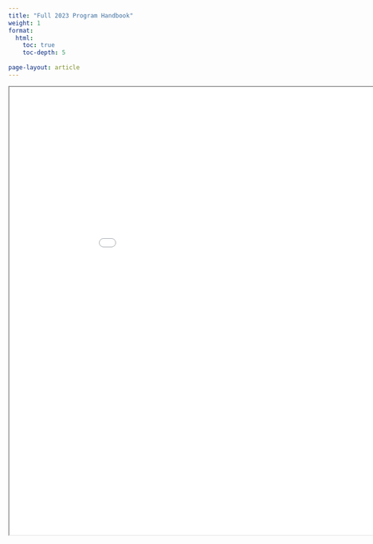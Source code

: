 ```yaml
---
title: "Full 2023 Program Handbook"
weight: 1
format: 
  html: 
    toc: true
    toc-depth: 5
    
page-layout: article
---
```


<iframe src="./handbook.pdf" title="foo" width="960" height="900"></iframe>
